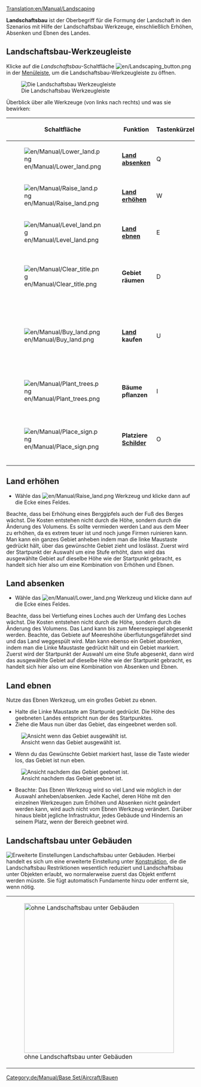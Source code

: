 [[Translation:en/Manual/Landscaping]]
{{de/Übersetzung|en/Manual/Landscaping|99}}
{{de/Manual/Tutorial}}{{de/Inhaltsverzeichnis}}

'''Landschaftsbau''' ist der Oberbegriff für die Formung der Landschaft in den Szenarios mit Hilfe der Landschaftsbau Werkzeuge, einschließlich Erhöhen, Absenken und Ebnen des Landes.

==Landschaftsbau-Werkzeugleiste==
Klicke auf die ''Landschaftsbau''-Schaltfläche [[File:en/Landscaping button.png]] in der [[de/Manual/Spieloberfläche|Menüleiste]], um die Landschaftsbau-Werkzeugleiste zu öffnen.

[[File:en/Manual/Landscaping toolbar.png|none|frame|Die Landschaftsbau Werkzeugleiste]]

Überblick über alle Werkzeuge (von links nach rechts) und was sie bewirken:

{| {{en/Wikitable}}
|- style="background:#efefef"
!Schaltfläche
!width='160'|Funktion
!Tastenkürzel
!Beschreibung
|-
|[[File:en/Manual/Lower land.png]]||'''[[#land-absenken|Land absenken]]'''||Q
|
|-
|[[File:en/Manual/Raise land.png]]||'''[[#land-erhohen|Land erhöhen]]'''||W
|
|-
|[[File:en/Manual/Level land.png]]||'''[[#land-ebnen|Land ebnen]]'''||E
|
|-
|[[File:en/Manual/Clear title.png]]||'''Gebiet räumen'''||D
|Räumt ein Feld vollständig. Nicht auf jedes Feld anwendbar. 
|-
|[[File:en/Manual/Buy land.png]]||'''[[de/Land|Land]] kaufen'''||U
|Reserviert das Land, verhindert Bebauung durch Städte oder Gegenspieler.
|-
|[[File:en/Manual/Plant trees.png]]||'''Bäume pflanzen'''||I
|Öffnet das Menü zum Aufforsten von Bäumen.
|-
|[[File:en/Manual/Place sign.png]]||'''Platziere [[de/Schild|Schilder]]'''||O
|Platziert Schilder mit Beschriftungen für den Spieler.
|}

==Land erhöhen==
* Wähle das [[File:en/Manual/Raise land.png]] Werkzeug und klicke dann auf die Ecke eines Feldes.
Beachte, dass bei Erhöhung eines Berggipfels auch der Fuß des Berges wächst. Die Kosten entstehen nicht durch die Höhe, sondern durch die Änderung des Volumens. Es sollte vermieden werden Land aus dem Meer zu erhöhen, da es extrem teuer ist und noch junge Firmen ruinieren kann.
Man kann ein ganzes Gebiet anheben indem man die linke Maustaste gedrückt hält, über das gewünschte Gebiet zieht und loslässt. Zuerst wird der Startpunkt der Auswahl um eine Stufe erhöht, dann wird das ausgewählte Gebiet auf dieselbe Höhe wie der Startpunkt gebracht, es handelt sich hier also um eine Kombination von Erhöhen und Ebnen.

==Land absenken==
* Wähle das [[File:en/Manual/Lower land.png]] Werkzeug und klicke dann auf die Ecke eines Feldes.
Beachte, dass bei Vertiefung eines Loches auch der Umfang des Loches wächst. Die Kosten entstehen nicht durch die Höhe, sondern durch die Änderung des Volumens. Das Land kann bis zum Meeresspiegel abgesenkt werden. Beachte, das Gebiete auf Meereshöhe überflutungsgefährdet sind und das Land weggespült wird.
Man kann ebenso ein Gebiet absenken, indem man die Linke Maustaste gedrückt hält und ein Gebiet markiert. Zuerst wird der Startpunkt der Auswahl um eine Stufe abgesenkt, dann wird das ausgewählte Gebiet auf dieselbe Höhe wie der Startpunkt gebracht, es handelt sich hier also um eine Kombination von Absenken und Ebnen.

==Land ebnen==
Nutze das Ebnen Werkzeug, um ein großes Gebiet zu ebnen.

* Halte die Linke Maustaste am Startpunkt gedrückt. Die Höhe des geebneten Landes entspricht nun der des Startpunktes.
* Ziehe die Maus nun über das Gebiet, das eingeebnet werden soll.
[[File:en/Manual/Level land before.png|center|frame|Ansicht wenn das Gebiet ausgewählt ist.]]
*Wenn du das Gewünschte Gebiet markiert hast, lasse die Taste wieder los, das Gebiet ist nun eben.
[[File:en/Manual/Level land after.png|center|frame|Ansicht nachdem das Gebiet geebnet ist.]]
*Beachte: Das Ebnen Werkzeug wird so viel Land wie möglich in der Auswahl anheben/absenken. Jede Kachel, deren Höhe mit den einzelnen Werkzeugen zum Erhöhen und Absenken nicht geändert werden kann, wird auch nicht vom Ebnen Werkzeug verändert. Darüber hinaus bleibt jegliche Infrastruktur, jedes Gebäude und Hindernis an seinem Platz, wenn der Bereich geebnet wird.

==Landschaftsbau unter Gebäuden==
[[File:en/Manual/Autoslope.png|right|frame|Erweiterte Einstellungen ''Landschaftsbau unter Gebäuden''.]]
Hierbei handelt es sich um eine erweiterte Einstellung unter [[de/Konstruktion|Konstruktion]], die die Landschaftsbau Restriktionen wesentlich reduziert und Landschaftsbau unter Objekten erlaubt, wo normalerweise zuerst das Objekt entfernt werden müsste. Sie fügt automatisch Fundamente hinzu oder entfernt sie, wenn nötig.
{|
|[[File:en/Manual/Terraformoff.png|none|thumb|400px|ohne Landschaftsbau unter Gebäuden]]
|[[File:en/Manual/Terraformon.png|none|thumb|400px|mit Landschaftsbau unter Gebäuden]]
|}

{{en/Feature|0.6}}
[[Category:de/Manual/Base Set/Aircraft/Bauen]]